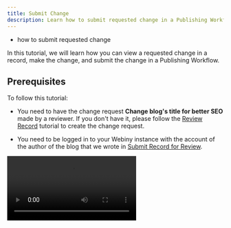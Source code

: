 ```yaml
---
title: Submit Change
description: Learn how to submit requested change in a Publishing Workflow.
---
```



<Alert type="success" title="WHAT YOU'LL LEARN">

- how to submit requested change

</Alert>

In this tutorial, we will learn how you can view a requested change in a record, make the change, and submit the change in a Publishing Workflow.

## Prerequisites

To follow this tutorial:

- You need to have the change request **Change blog's title for better SEO** made by a reviewer. If you don't have it, please follow the [Review Record](./review-record) tutorial to create the change request.

- You need to be logged in to your Webiny instance with the account of the author of the blog that we wrote in [Submit Record for Review](./submit-record-for-review).

<Video src={submitChangeVideo} controls={true}/>

1. From the **Side Menu**, click **Publishing Workflows** > **Content Reviews**.

    ✔️ The **Content review dashboard** screen opens.

2. Click the **Elevate Your Style: 5 Stylish Ways to Wear a Black T-Shirt for Men** list item.

    ✔️ The record review screen for the record opens.

3. Click on **SEO Review**.

    ✔️ List of the requested changes in SEO review opens.

4. Click on **Change blog's title for better SEO**.

    ✔️ Full details about the change request appear.

5. In front of the title **Elevate Your Style: 5 Stylish Ways to Wear a Black T-Shirt for Men**, click the **external link** icon.

    ✔️ The **Blog** editor screen opens in a new tab.

6. In the **Title** textbox, update the text to **Black T-Shirt Styling: 5 Timeless Looks for Men**.

7. In the **Slug** textbox, update the text to **black-t-shirt-styling-5-timeless-looks-for-men**.

8. Click **SAVE**.

    ✔️ The message **Content saved successfully.** displays.

9. On the record review screen, under the **Change blog's title for better SEO** change request's details, in the message texbox with the placeholder **Type something to send...**, type **Requested change made**.

10. Click the **SEND** icon.

